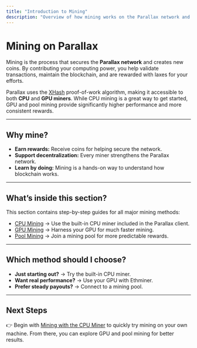 ```yaml
---
title: "Introduction to Mining"
description: "Overview of how mining works on the Parallax network and guides to help you get started."
---
```


# Mining on Parallax

Mining is the process that secures the **Parallax network** and creates new coins. By contributing your computing power, you help validate transactions, maintain the blockchain, and are rewarded with laxes for your efforts.

Parallax uses the [XHash](../../parallax-protocol/foundational-topics/consensus/algorithms/xhash) proof-of-work algorithm, making it accessible to both **CPU** and **GPU miners**. While CPU mining is a great way to get started, GPU and pool mining provide significantly higher performance and more consistent rewards.

---

## Why mine?

- **Earn rewards:** Receive coins for helping secure the network.  
- **Support decentralization:** Every miner strengthens the Parallax network.  
- **Learn by doing:** Mining is a hands-on way to understand how blockchain works.  

---

## What’s inside this section?

This section contains step-by-step guides for all major mining methods:

- [CPU Mining](./cpu) → Use the built-in CPU miner included in the Parallax client.  
- [GPU Mining](./gpu) → Harness your GPU for much faster mining.  
- [Pool Mining](./pool) → Join a mining pool for more predictable rewards.  

---

## Which method should I choose?

- **Just starting out?** → Try the built-in CPU miner.  
- **Want real performance?** → Use your GPU with Ethminer.  
- **Prefer steady payouts?** → Connect to a mining pool.  

---

## Next Steps

👉 Begin with [Mining with the CPU Miner](./cpu) to quickly try mining on your own machine. From there, you can explore GPU and pool mining for better results.
